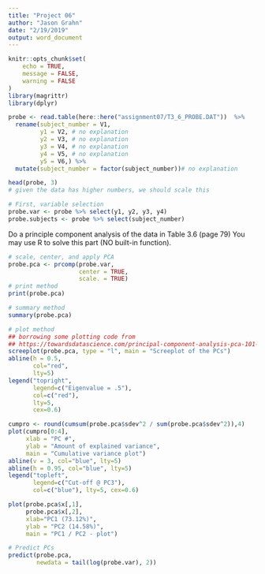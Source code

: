 ```yaml
---
title: "Project 06"
author: "Jason Grahn"
date: "2/19/2019"
output: word_document
---
```


```r
knitr::opts_chunk$set(
	echo = TRUE,
	message = FALSE,
	warning = FALSE
)
library(magrittr)
library(dplyr)
```

```r
probe <- read.table(here::here("assignment07/T3_6_PROBE.DAT"))  %>% 
  rename(subject_number = V1,
         y1 = V2, # no explanation
         y2 = V3, # no explanation
         y3 = V4, # no explanation
         y4 = V5, # no explanation
         y5 = V6,) %>% 
  mutate(subject_number = factor(subject_number))# no explanation

head(probe, 3)
# given the data has higher numbers, we should scale this
```

```r
# First, variable selection
probe.var <- probe %>% select(y1, y2, y3, y4)
probe.subjects <- probe %>% select(subject_number)
```

Do a principle component analysis of the data in Table 3.6 (page 79)
You may use R to solve this part (NO built-in function).

```r
# scale, center, and apply PCA 
probe.pca <- prcomp(probe.var,
                    center = TRUE,
                    scale. = TRUE) 
# print method
print(probe.pca)

# summary method
summary(probe.pca)
```

```r
# plot method
## borrowing some plotting code from 
## https://towardsdatascience.com/principal-component-analysis-pca-101-using-r-361f4c53a9ff 
screeplot(probe.pca, type = "l", main = "Screeplot of the PCs")
abline(h = 0.5, 
       col="red", 
       lty=5)
legend("topright", 
       legend=c("Eigenvalue = .5"),
       col=c("red"), 
       lty=5, 
       cex=0.6)

cumpro <- round(cumsum(probe.pca$sdev^2 / sum(probe.pca$sdev^2)),4)
plot(cumpro[0:4], 
     xlab = "PC #", 
     ylab = "Amount of explained variance", 
     main = "Cumulative variance plot")
abline(v = 3, col="blue", lty=5)
abline(h = 0.95, col="blue", lty=5)
legend("topleft", 
       legend=c("Cut-off @ PC3"),
       col=c("blue"), lty=5, cex=0.6)

plot(probe.pca$x[,1],
     probe.pca$x[,2], 
     xlab="PC1 (73.12%)", 
     ylab = "PC2 (14.58%)", 
     main = "PC1 / PC2 - plot")
```

```r
# Predict PCs
predict(probe.pca, 
        newdata = tail(log(probe.var), 2))
```



